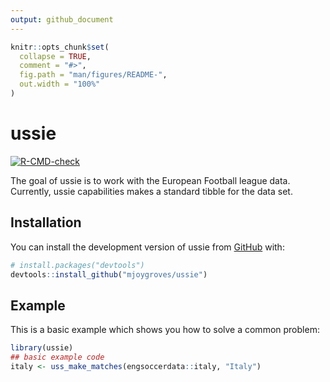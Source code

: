 ```yaml
---
output: github_document
---
```


<!-- README.md is generated from README.Rmd. Please edit that file -->

```r
knitr::opts_chunk$set(
  collapse = TRUE,
  comment = "#>",
  fig.path = "man/figures/README-",
  out.width = "100%"
)
```

# ussie

<!-- badges: start -->
[![R-CMD-check](https://github.com/mjoygroves/ussie/actions/workflows/R-CMD-check.yaml/badge.svg)](https://github.com/mjoygroves/ussie/actions/workflows/R-CMD-check.yaml)
<!-- badges: end -->

The goal of ussie is to work with the European Football league data. Currently, ussie capabilities makes a standard tibble for the data set.

## Installation

You can install the development version of ussie from [GitHub](https://github.com/) with:

``` r
# install.packages("devtools")
devtools::install_github("mjoygroves/ussie")
```

## Example

This is a basic example which shows you how to solve a common problem:

```r
library(ussie)
## basic example code
italy <- uss_make_matches(engsoccerdata::italy, "Italy")
```
